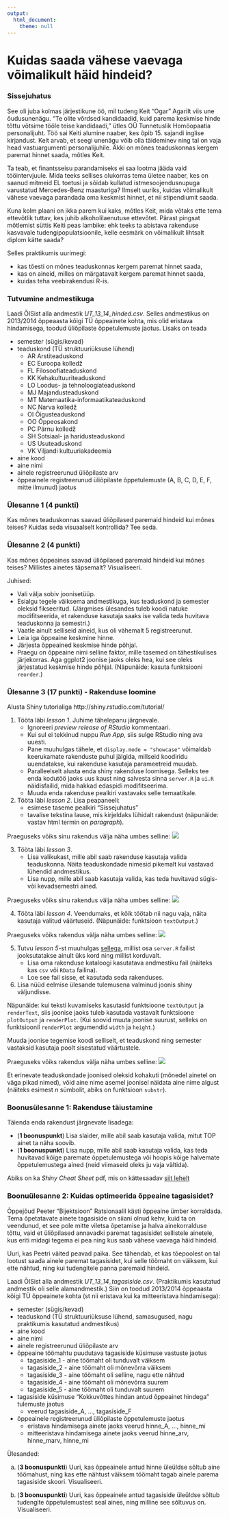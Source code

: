 ```yaml
---
output: 
  html_document:
    theme: null
---
```


# Kuidas saada vähese vaevaga võimalikult häid hindeid?

### Sissejuhatus

See oli juba kolmas järjestikune öö, mil tudeng Keit "Ogar" Agarilt viis une õudusunenägu. "Te olite võrdsed kandidaadid, kuid parema keskmise hinde tõttu võtsime tööle teise kandidaadi," ütles OÜ Tunnetuslik Homöopaatia personalijuht. Töö sai Keiti alumine naaber, kes õpib 15. sajandi inglise kirjandust. Keit arvab, et seegi unenägu võib olla täideminev ning tal on vaja head vastuargumenti personalijuhile. Äkki on mõnes teaduskonnas kergem paremat hinnet saada, mõtles Keit.

Ta teab, et finantsseisu parandamiseks ei saa lootma jääda vaid tööintervjuule. Mida teeks sellises olukorras tema ületee naaber, kes on saanud mitmeid EL toetusi ja sõidab kullatud istmesoojendusnupuga varustatud Mercedes-Benz maasturiga? Ilmselt uuriks, kuidas võimalikult vähese vaevaga parandada oma keskmist hinnet, et nii stipendiumit saada.

Kuna kolm plaani on ikka parem kui kaks, mõtles Keit, mida võtaks ette tema ettevõtlik tuttav, kes juhib alkoholilaenutuse ettevõtet. Pärast pingsat mõtlemist süttis Keiti peas lambike: ehk teeks ta abistava rakenduse kasvavale tudengipopulatsioonile, kelle eesmärk on võimalikult lihtsalt diplom kätte saada? 

Selles praktikumis uurimegi:

* kas tõesti on mõnes teaduskonnas kergem paremat hinnet saada,
* kas on aineid, milles on märgatavalt kergem paremat hinnet saada,
* kuidas teha veebirakendusi R-is.

### Tutvumine andmestikuga

Laadi ÕISist alla andmestik *UT_13_14_hinded.csv*. Selles andmestikus on 2013/2014 õppeaasta kõigi TÜ õppeainete kohta, mis olid eristava hindamisega, toodud üliõpilaste õppetulemuste jaotus. Lisaks on teada 

* semester (sügis/kevad)
* teaduskond (TÜ struktuuriüksuse lühend)
    * AR  Arstiteaduskond
    * EC	Euroopa kolledž
    * FL	Filosoofiateaduskond
    * KK	Kehakultuuriteaduskond
    * LO	Loodus- ja tehnoloogiateaduskond
    * MJ	Majandusteaduskond
    * MT	Matemaatika-informaatikateaduskond
    * NC	Narva kolledž
    * OI	Õigusteaduskond
    * OO	Õppeosakond
    * PC	Pärnu kolledž
    * SH	Sotsiaal- ja haridusteaduskond
    * US	Usuteaduskond
    * VK	Viljandi kultuuriakadeemia
* aine kood
* aine nimi
* ainele registreerunud üliõpilaste arv
* õppeainele registreerunud üliõpilaste õppetulemuste (A, B, C, D, E, F, mitte ilmunud) jaotus

### Ülesanne 1 (4 punkti)

Kas mõnes teaduskonnas saavad üliõpilased paremaid hindeid kui mõnes teises? Kuidas seda visuaalselt kontrollida? Tee seda. 

### Ülesanne 2 (4 punkti)

Kas mõnes õppeaines saavad üliõpilased paremaid hindeid kui mõnes teises? Millistes ainetes täpsemalt? Visualiseeri. 

<!-- Tee joonis, kus oleks näha parimate hinnetega õppeained (fikseeritud teaduskonna ja semestri korral). -->

Juhised:

* Vali välja sobiv joonisetüüp. 
* Esialgu tegele väiksema andmestikuga, kus teaduskond ja semester oleksid fikseeritud. (Järgmises ülesandes tuleb koodi natuke modifitseerida, et rakenduse kasutaja saaks ise valida teda huvitava teaduskonna ja semestri.)
* Vaatle ainult selliseid aineid, kus oli vähemalt 5 registreerunut. 
* Leia iga õppeaine keskmine hinne. 
* Järjesta õppeained keskmise hinde põhjal. 
* Praegu on õppeaine nimi selline faktor, mille tasemed on tähestikulises järjekorras. Aga ggplot2 joonise jaoks oleks hea, kui see oleks järjestatud keskmise hinde põhjal. (Näpunäide: kasuta funktsiooni `reorder`.)



### Ülesanne 3 (17 punkti) - Rakenduse loomine

Alusta Shiny tutorialiga http://shiny.rstudio.com/tutorial/

1. Tööta läbi *lesson 1*. Juhime tähelepanu järgnevale.
    * Ignoreeri *preview release of RStudio* kommentaari. 
    * Kui sul ei tekkinud nuppu *Run App*, siis sulge RStudio ning ava uuesti. 
    * Pane muuhulgas tähele, et `display.mode = "showcase"` võimaldab keerukamate rakenduste puhul jälgida, millseid koodiridu uuendatakse, kui rakenduse kasutaja parameetreid muudab.  
    * Paralleelselt alusta enda shiny rakenduse loomisega. Selleks tee enda kodutöö jaoks uus kaust ning salvesta sinna `server.R` ja `ui.R` näidisfailid, mida hakkad edaspidi modifitseerima. 
    * Muuda enda rakenduse pealkiri vastavaks selle temaatikale. 
2. Tööta läbi *lesson 2*. Lisa peapaneeli:
      * esimese taseme pealkiri "Sissejuhatus"
      * tavalise tekstina lause, mis kirjeldaks lühidalt rakendust (näpunäide: vastav html termin on *paragraph*). 

Praeguseks võiks sinu rakendus välja näha umbes selline:
![](shiny_1.png)

3. Tööta läbi *lesson 3*. 
    * Lisa valikukast, mille abil saab rakenduse kasutaja valida teaduskonna. Näita teaduskondade nimesid pikemalt kui vastavad lühendid andmestikus. 
    * Lisa nupp, mille abil saab kasutaja valida, kas teda huvitavad sügis- või kevadsemestri ained.
    
Praeguseks võiks sinu rakendus välja näha umbes selline:
![](shiny_2.png)

4. Tööta läbi *lesson 4*. Veendumaks, et kõik töötab nii nagu vaja, näita kasutaja valitud väärtuseid. (Näpunäide: funktsioon `textOutput`.)

Praeguseks võiks rakendus välja näha umbes selline:
![](shiny_3.png)

5. Tutvu *lesson 5*-st muuhulgas [sellega](http://shiny.rstudio.com/tutorial/lesson5/#execution), millist osa `server.R` failist jooksutatakse ainult üks kord ning millist korduvalt. 
    * Lisa oma rakenduse kataloogi kasutatava andmestiku fail (näiteks kas `csv` või `RData` failina).
    * Loe see fail sisse, et kasutada seda rakenduses.
    
6. Lisa nüüd eelmise ülesande tulemusena valminud joonis shiny väljundisse. 

Näpunäide: kui teksti kuvamiseks kasutasid funktsioone `textOutput` ja `renderText`, siis joonise jaoks tuleb kasutada vastavalt funktsioone `plotOutput` ja `renderPlot`. (Kui soovid muuta joonise suurust, selleks on funktsioonil `renderPlot` argumendid `width` ja `height`.)

Muuda joonise tegemise koodi selliselt, et teaduskond ning semester vastaksid kasutaja poolt sisestatud väärtustele. 

Praeguseks võiks rakendus välja näha umbes selline:
![](shiny_4.png)

Et erinevate teaduskondade joonised oleksid kohakuti (mõnedel ainetel on väga pikad nimed), võid aine nime asemel joonisel näidata aine nime algust (näiteks esimest *n* sümbolit, abiks on funktsioon `substr`). 

### Boonusülesanne 1: Rakenduse täiustamine

Täienda enda rakendust järgnevate lisadega:

* (**1 boonuspunkt**) Lisa slaider, mille abil saab kasutaja valida, mitut TOP ainet ta näha soovib. 
* (**1 boonuspunkt**) Lisa nupp, mille abil saab kasutaja valida, kas teda huvitavad kõige paremate õppetulemustega või hoopis kõige halvemate õppetulemustega ained (neid viimaseid oleks ju vaja vältida). 

Abiks on ka *Shiny Cheat Sheet* pdf, mis on kättesaadav [siit lehelt](http://www.rstudio.com/resources/cheatsheets/)

<!--
Näiteid Shiny rakendustest:

* [BoxPlotR: a web-tool for generation of box plots](http://boxplot.tyerslab.com/). Väärib mainimist, et see rakendus avaldati teadusartiklina ajakirjas [*Nature Methods*](http://www.nature.com/nmeth/journal/v11/n2/full/nmeth.2811.html)
* [ClustVis: a web tool for visualizing clustering of multivariate data](http://biit.cs.ut.ee/clustvis/)
* [R Graph Catalog (ggplot2)](http://shinyapps.stat.ubc.ca/r-graph-catalog/)
-->

### Boonuülesanne 2: Kuidas optimeerida õppeaine tagasisidet?

Õppejõud Peeter "Bijektsioon" Ratsionaalil kästi õppeaine ümber korraldada. Tema õpetatavate ainete tagasiside on siiani olnud kehv, kuid ta on veendunud, et see pole mitte viletsa õpetamise ja halva ainekorralduse tõttu, vaid et üliõpilased annavadki paremat tagasisidet sellistele ainetele, kus eriti midagi tegema ei pea ning kus saab vähese vaevaga häid hindeid. 

Uuri, kas Peetri väited peavad paika. See tähendab, et kas tõepoolest on tal lootust saada ainele paremat tagasisidet, kui selle töömaht on väiksem, kui ette nähtud, ning kui tudengitele panna paremaid hindeid. 

Laadi ÕISist alla andmestik *UT_13_14_tagasiside.csv*. (Praktikumis kasutatud andmestik oli selle alamandmestik.) Siin on toodud 2013/2014 õppeaasta kõigi TÜ õppeainete kohta (st nii eristava kui ka mitteeristava hindamisega):

* semester (sügis/kevad)
* teaduskond (TÜ struktuuriüksuse lühend, samasugused, nagu praktikumis kasutatud andmestikus)
* aine kood
* aine nimi
* ainele registreerunud üliõpilaste arv
* õppeaine töömahtu puudutava tagasiside küsimuse vastuste jaotus
    * tagasiside_1 - aine töömaht oli tunduvalt väiksem
    * tagasiside_2 - aine töömaht oli mõnevõrra väiksem
    * tagasiside_3 - aine töömaht oli selline, nagu ette nähtud
    * tagasiside_4 - aine töömaht oli mõnevõrra suurem
    * tagasiside_5 - aine töömaht oli tunduvalt suurem
* tagasiside küsimuse "Kokkuvõttes hindan antud õppeainet hindega" tulemuste jaotus
    * veerud tagasiside_A, ..., tagasiside_F
* õppeainele registreerunud üliõpilaste õppetulemuste jaotus 
    * eristava hindamisega ainete jaoks veerud hinne_A, ..., hinne_mi
    * mitteeristava hindamisega ainete jaoks veerud hinne_arv, hinne_marv, hinne_mi

Ülesanded:

a. (**3 boonuspunkti**) Uuri, kas õppeainele antud hinne üleüldse sõltub aine töömahust, ning kas ette nähtust väiksem töömaht tagab ainele parema tagasiside skoori. Visualiseeri. 

b. (**3 boonuspunkti**) Uuri, kas õppeainele antud tagasiside üleüldse sõltub tudengite õppetulemustest seal aines, ning milline see sõltuvus on. Visualiseeri. 

